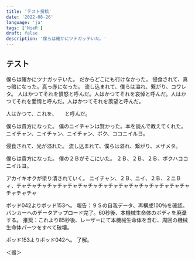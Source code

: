 ```yaml
---
title: 'テスト投稿'
date: '2022-08-26'
language: 'ja'
tags: ['NieR']
draft: false
description: '僕らは確かにツナガッテいた。'
---
```


## テスト

僕らは確かにツナガッテいた。
だからどこにも行けなかった。
侵食されて、真っ暗になった。真っ赤になった。
流し込まれて、僕らは溢れ、繋がり、コワレタ。
人はかつてそれを憤怒と呼んだ。人はかつてそれを哀悼と呼んだ。人はかつてそれを愛情と呼んだ。人はかつてそれを羨望と呼んだ。

人はかつて、これを、　　と呼んだ。

僕らは貴方になった。
僕のニイチャンは賢かった。本を読んで教えてくれた。
ニイチャン、ニイチャン、ニイチャン、ボク、ココニイルヨ。

侵食されて、光が溢れた。
流し込まれて、僕らは溢れ、繋がり、メザメタ。

僕らは貴方になった。
僕の２Ｂがそこにいた。
２Ｂ、２Ｂ、２Ｂ、ボクハココニイルヨ。

アカイキオクが塗り潰されていく。
ニイチャン、２Ｂ、ニイ、２Ｂ、２ニＢィ、チャチャチャチャチャチャチャチャチャチャチャチャチャチャチャチャチャチャチャチャ

ポッド042よりポッド153へ。
報告：９Ｓの自我データ、再構成100％を確認。バンカーへのデータアップロード完了。60秒後、本機械生命体のボディを廃棄する。
推奨：これより85秒後、レーザーにて本機械生命体を含む、周囲の機械生命体パーツをすべて破壊。

ポッド153よりポッド042へ。
了解。

＜器＞